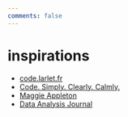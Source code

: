 ```yaml
---
comments: false
---
```


# inspirations

- [code.larlet.fr](https://code.larlet.fr/)
- [Code. Simply. Clearly. Calmly.](https://calmcode.io/)
- [Maggie Appleton](https://maggieappleton.com/)
- [Data Analysis Journal](https://dataanalysis.substack.com/)
